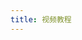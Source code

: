```yaml
---
title: 视频教程
---
```



<LinkCard
  title="叶无道_M 的个人主页"
  description="非常详细的一套教程，涵盖各种模型和动画制作技巧"
  href="https://space.bilibili.com/11897609/channel/collectiondetail?sid=2330927"
/>

